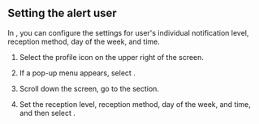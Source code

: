 ## Setting the alert user

In <Cmdname sid="MNU07360" className="uitext" />, you can configure the settings for user's individual notification level, reception method, day of the week, and time.

1. Select the profile icon on the upper right of the screen.

2. If a pop-up menu appears, select <Cmdname sid="MNU07360" className="uitext" />.

3. Scroll down the screen, go to the <Cmdname sid="notification_setting" className="uitext" /> section.

4. Set the reception level, reception method, day of the week, and time, and then select <Cmdname sid="save" className="uitext" />.
